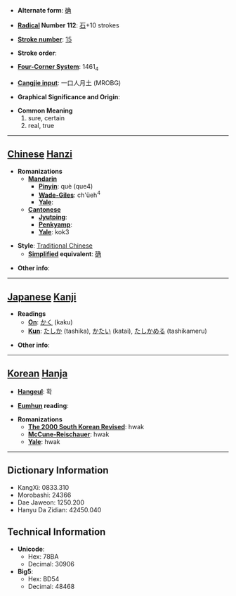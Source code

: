 * '''Alternate form''': [[确]]

* '''[[Wiktionary:Chinese radical index| Radical]] Number 112''': [[Wiktionary:Chinese radical index 石|石]]+10 strokes

* '''[[Wiktionary:Chinese total strokes index|Stroke number]]''': [[Wiktionary:Chinese total strokes index 15|15]]

* '''Stroke order''': 

* '''[[Wiktionary:Chinese four corner index|Four-Corner System]]''': 1461<sub>4</sub>

* '''[[Wiktionary:Chinese Cangjie index|Cangjie input]]''': 一口人月土 (MROBG)

* '''Graphical Significance and Origin''': 

* '''Common Meaning'''
*#sure, certain
*# real, true


----

== [[Chinese]] [[Hanzi]] ==

* '''Romanizations'''
** '''[[Mandarin]]'''
*** '''[[Pinyin]]''': què (que4)
*** '''[[Wade-Giles]]''': ch'üeh<sup>4</sup>
*** '''[[Yale]]''': 
** '''[[Cantonese]]'''
*** '''[[Jyutping]]''':
*** '''[[Penkyamp]]''': 
*** '''[[Yale]]''': kok3

* '''Style''': [[Traditional Chinese]] 
** '''[[Simplified Chinese|Simplified]] equivalent''': [[确]]

* '''Other info''': 

----

== [[Japanese]] [[Kanji]] ==

* '''Readings'''
** '''[[On]]''': [[かく]] (kaku)
** '''[[Kun]]''': [[たしか]] (tashika), [[かたい]] (katai), [[たしかめる]] (tashikameru)

* '''Other info''':  

----

== [[Korean]] [[Hanja]] ==

* '''[[Hangeul]]''': 확

* '''[[Eumhun]] reading''': 

* '''Romanizations'''
** '''[[The 2000 South Korean Revised Romanization|The 2000 South Korean Revised]]''': hwak
** '''[[McCune-Reischauer]]''': hwak
** '''[[Yale]]''': hwak

----

== Dictionary Information ==

* KangXi: 0833.310
* Morobashi: 24366
* Dae Jaweon: 1250.200
* Hanyu Da Zidian: 42450.040

== Technical Information ==

* '''Unicode''':
** Hex: 78BA
** Decimal: 30906
* '''Big5''':
** Hex: BD54
** Decimal: 48468